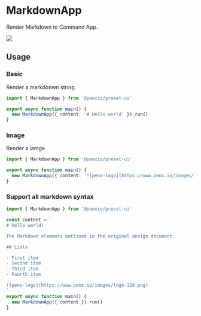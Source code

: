 # MarkdownApp

Render Markdown to Command App.

![](/images/render-markdown.png)

## Usage

### Basic

Render a markdonwn string.

```ts
import { MarkdownApp } from '@penxio/preset-ui'

export async function main() {
  new MarkdownApp({ content: '# Hello world' }).run()
}
```

### Image

Render a iamge.

```ts
import { MarkdownApp } from '@penxio/preset-ui'

export async function main() {
  new MarkdownApp({ content: '![penx-logo](https://www.penx.io/images/logo-128.png)' }).run()
}
```

### Support all markdown syntax

```ts
import { MarkdownApp } from '@penxio/preset-ui'

const content = `
# hello world!

The Markdown elements outlined in the original design document.

## Lists

- First item
- Second item
- Third item
- Fourth item

![penx-logo](https://www.penx.io/images/logo-128.png)
`
export async function main() {
  new MarkdownApp({ content }).run()
}
```
